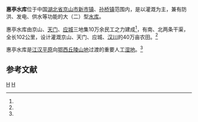 {{Infobox Reservoir | 
|name                     = 惠亭水库
|nickname                 = 
|image                    = 
|image_caption            = 
|map                      = 
|map_caption              = 
|pushpin_map              = China
|pushpin_map_caption      = 惠亭水库在中国的位置
|code                     = BFG35101522
|class                    = 大（二）型[[水库|水库]]
|location_of_reservoir    = [[湖北省|湖北省]][[荆门市|荆门市]][[京山市|京山市]]
|location_of_dam          = 
|inflow                   = 
|outflow                  = [[溾水|溾水]]
|catchment_area           = 283.5
|reservoir_area           = 
|mean_depth               = 
|maximum_depth            = 
|flood_level              = 88.67
|normal_water_level       = 84.75
|dead_water_level         = 73.00
|water_quality            = 
|island                   = 
|maximum_storage_capacity = 3.14亿
|normal_storage_capacity  = 
|dead_storage_capacity    = 
|type_of_dam              = 
|elevation_of_dam         = 
|height_of_dam            = 31.54
|length_of_dam            = 860
|width_of_dam             = 6
|installed_capacity       = 
|irrigated_area           = 40万亩
|start                    = 1959年
|complete                 = 1965年
|cost                     = 
|emigrate                 = 
|latd = 31
|latm = 01
|lats = 11
|latNS = N
|longd = 113
|longm = 04
|longs = 59
|longEW = E
|website = 
|footnotes = <ref>[http://www.tsdh.net/水利文献汇编/PDF文档/中国水库名称代码.pdf 中国水库名称代码]{{dead link|date=2017年12月 |bot=InternetArchiveBot |fix-attempted=yes }}</ref><ref>[http://www.hubeiwater.gov.cn/jdzx/show.asp?bid=29&id=465 惠亭水库除险加固工程]{{dead link|date=2018年3月 |bot=InternetArchiveBot |fix-attempted=yes }}</ref><ref name="湿地公园">[http://shidi.people.com.cn/sf_3BD1495515A945278B3D09BCE230FF57_190_HBMH.html 湖北惠亭水库湿地公园]{{dead link|date=2018年3月 |bot=InternetArchiveBot |fix-attempted=yes }}</ref><ref name="惠亭水库景区">[http://www.431800a.com/?action-model-name-jingqu-itemid-19 惠亭水库景区] {{webarchive|url=https://web.archive.org/web/20100819133253/http://www.431800a.com/?action-model-name-jingqu-itemid-19 |date=2010-08-19 }}</ref><ref name="惠亭水库">[http://zhys.ccots.com.cn/2008_1/1_24/3zxdfznwof22_3_0.htm 惠亭水库]{{dead link|date=2018年3月 |bot=InternetArchiveBot |fix-attempted=yes }}</ref>
}}
'''惠亭水库'''位于中国[[湖北省|湖北省]][[京山市|京山市]][[新市镇_(京山县)|新市镇]]、[[孙桥镇|孙桥镇]]范围内，是以灌溉为主，兼有防洪、发电、供水等功能的大（二）型[[水库|水库]]。

惠亭水库由京山、[[天門縣|天门]]、[[应城县|应城]]三地集10万余民工之力建成<ref name="惠亭水库"/>，有南、北两条干渠，全长102公里，设计灌溉京山、天门、应城、[[汉川|汉川]]的40万亩农田。<ref name="惠亭水库景区"/>

惠亭水库是[[江汉平原|江汉平原]]向[[鄂西丘陵山地|鄂西丘陵山地]]过渡的重要人工[[湿地|湿地]]。<ref name="湿地公园"/>

==参考文献==
{{reflist}}

[[Category:荆门水库|H]]
[[Category:京山市|H]]
